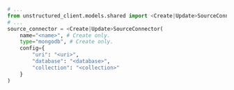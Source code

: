 ```python Python SDK
# ...
from unstructured_client.models.shared import <Create|Update>SourceConnector
# ...
source_connector = <Create|Update>SourceConnector(
    name="<name>", # Create only.
    type="mongodb", # Create only.
    config={
        "uri": "<uri>",
        "database": "<database>",
        "collection": "<collection>"
    }
)
```